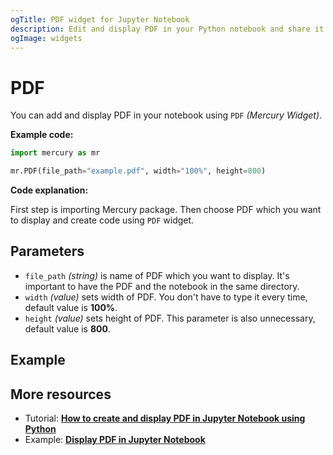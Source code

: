 ```yaml
---
ogTitle: PDF widget for Jupyter Notebook
description: Edit and display PDF in your Python notebook and share it with other users.
ogImage: widgets
---
```



# PDF 

You can add and display PDF in your notebook  using `PDF` *(Mercury Widget)*.

**Example code:**

```python
import mercury as mr
```
```python
mr.PDF(file_path="example.pdf", width="100%", height=800)
```

**Code explanation:**

First step is importing Mercury package. Then choose PDF which you want to display and create code using `PDF` widget.

## Parameters

- `file_path` *(string)* is name of PDF which you want to display. It's important to have the PDF and the notebook in the same directory.
- `width` *(value)* sets width of PDF. You don't have to type it every time, default value is **100%**.
- `height` *(value)* sets height of PDF. This parameter is also unnecessary, default value is **800**.

## Example

<Screenshot src={examplePng} alt="Example from Jupyter Notebook." />

## More resources 

- Tutorial: [**How to create and display PDF in Jupyter Notebook using Python**](../../tutorials/jupyter-notebook-create-display-pdf)
- Example: [**Display PDF in Jupyter Notebook**](../../examples/jupyter-notebook-display-pdf)


